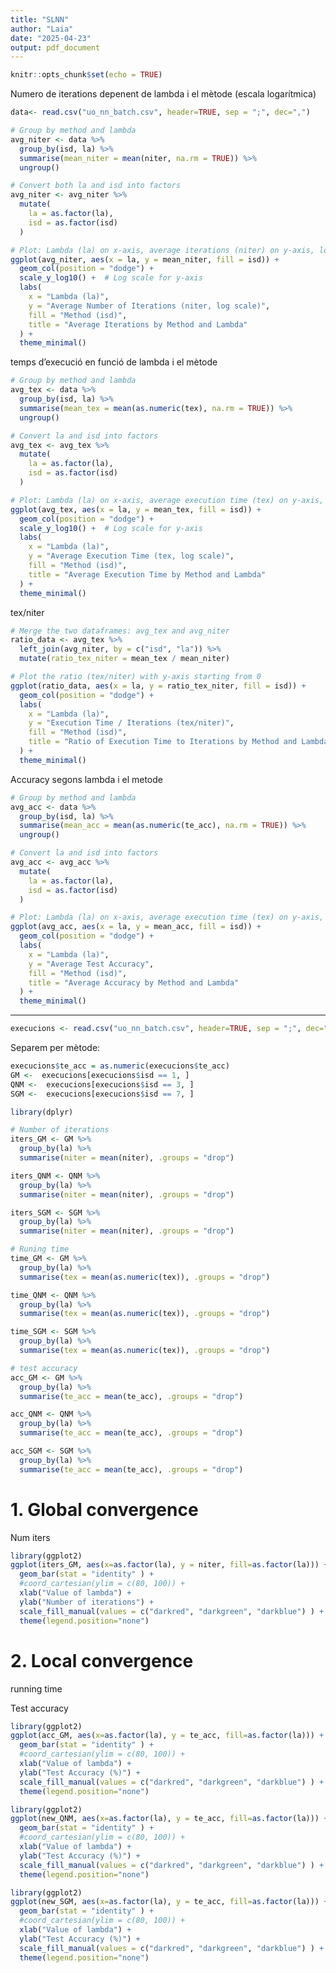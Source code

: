 ```yaml
---
title: "SLNN"
author: "Laia"
date: "2025-04-23"
output: pdf_document
---
```


```r
knitr::opts_chunk$set(echo = TRUE)
```


Numero de iterations depenent de lambda i el mètode (escala logarítmica)

```r
data<- read.csv("uo_nn_batch.csv", header=TRUE, sep = ";", dec=",")

# Group by method and lambda
avg_niter <- data %>%
  group_by(isd, la) %>%
  summarise(mean_niter = mean(niter, na.rm = TRUE)) %>%
  ungroup()

# Convert both la and isd into factors
avg_niter <- avg_niter %>%
  mutate(
    la = as.factor(la),
    isd = as.factor(isd)
  )

# Plot: Lambda (la) on x-axis, average iterations (niter) on y-axis, log scale for y-axis
ggplot(avg_niter, aes(x = la, y = mean_niter, fill = isd)) +
  geom_col(position = "dodge") +
  scale_y_log10() +  # Log scale for y-axis
  labs(
    x = "Lambda (la)",
    y = "Average Number of Iterations (niter, log scale)",
    fill = "Method (isd)",
    title = "Average Iterations by Method and Lambda"
  ) +
  theme_minimal()
```

temps d'execució en funció de lambda i el mètode

```r
# Group by method and lambda
avg_tex <- data %>%
  group_by(isd, la) %>%
  summarise(mean_tex = mean(as.numeric(tex), na.rm = TRUE)) %>%
  ungroup()

# Convert la and isd into factors
avg_tex <- avg_tex %>%
  mutate(
    la = as.factor(la),
    isd = as.factor(isd)
  )

# Plot: Lambda (la) on x-axis, average execution time (tex) on y-axis, log scale for y-axis
ggplot(avg_tex, aes(x = la, y = mean_tex, fill = isd)) +
  geom_col(position = "dodge") +
  scale_y_log10() +  # Log scale for y-axis
  labs(
    x = "Lambda (la)",
    y = "Average Execution Time (tex, log scale)",
    fill = "Method (isd)",
    title = "Average Execution Time by Method and Lambda"
  ) +
  theme_minimal()

```

tex/niter
```r
# Merge the two dataframes: avg_tex and avg_niter
ratio_data <- avg_tex %>%
  left_join(avg_niter, by = c("isd", "la")) %>%
  mutate(ratio_tex_niter = mean_tex / mean_niter)

# Plot the ratio (tex/niter) with y-axis starting from 0
ggplot(ratio_data, aes(x = la, y = ratio_tex_niter, fill = isd)) +
  geom_col(position = "dodge") +
  labs(
    x = "Lambda (la)",
    y = "Execution Time / Iterations (tex/niter)",
    fill = "Method (isd)",
    title = "Ratio of Execution Time to Iterations by Method and Lambda"
  ) +
  theme_minimal()
```

Accuracy segons lambda i el metode
```r
# Group by method and lambda
avg_acc <- data %>%
  group_by(isd, la) %>%
  summarise(mean_acc = mean(as.numeric(te_acc), na.rm = TRUE)) %>%
  ungroup()

# Convert la and isd into factors
avg_acc <- avg_acc %>%
  mutate(
    la = as.factor(la),
    isd = as.factor(isd)
  )

# Plot: Lambda (la) on x-axis, average execution time (tex) on y-axis, log scale for y-axis
ggplot(avg_acc, aes(x = la, y = mean_acc, fill = isd)) +
  geom_col(position = "dodge") +
  labs(
    x = "Lambda (la)",
    y = "Average Test Accuracy",
    fill = "Method (isd)",
    title = "Average Accuracy by Method and Lambda"
  ) +
  theme_minimal()

```

--------------------------------------------------------------------------------

```r
execucions <- read.csv("uo_nn_batch.csv", header=TRUE, sep = ";", dec=",")
```

Separem per mètode:
```r
execucions$te_acc = as.numeric(execucions$te_acc)
GM <-  execucions[execucions$isd == 1, ]
QNM <-  execucions[execucions$isd == 3, ]
SGM <-  execucions[execucions$isd == 7, ]
```


```r
library(dplyr)

# Number of iterations
iters_GM <- GM %>%
  group_by(la) %>%
  summarise(niter = mean(niter), .groups = "drop")

iters_QNM <- QNM %>%
  group_by(la) %>%
  summarise(niter = mean(niter), .groups = "drop")

iters_SGM <- SGM %>%
  group_by(la) %>%
  summarise(niter = mean(niter), .groups = "drop")

# Runing time
time_GM <- GM %>%
  group_by(la) %>%
  summarise(tex = mean(as.numeric(tex)), .groups = "drop")

time_QNM <- QNM %>%
  group_by(la) %>%
  summarise(tex = mean(as.numeric(tex)), .groups = "drop")

time_SGM <- SGM %>%
  group_by(la) %>%
  summarise(tex = mean(as.numeric(tex)), .groups = "drop")

# test accuracy
acc_GM <- GM %>%
  group_by(la) %>%
  summarise(te_acc = mean(te_acc), .groups = "drop")

acc_QNM <- QNM %>%
  group_by(la) %>%
  summarise(te_acc = mean(te_acc), .groups = "drop")

acc_SGM <- SGM %>%
  group_by(la) %>%
  summarise(te_acc = mean(te_acc), .groups = "drop")
```


# 1. Global convergence

Num iters

```r
library(ggplot2)
ggplot(iters_GM, aes(x=as.factor(la), y = niter, fill=as.factor(la))) +  
  geom_bar(stat = "identity" ) +
  #coord_cartesian(ylim = c(80, 100)) +
  xlab("Value of lambda") +
  ylab("Number of iterations") +
  scale_fill_manual(values = c("darkred", "darkgreen", "darkblue") ) +
  theme(legend.position="none")
```

# 2. Local convergence

running time

Test accuracy

```r
library(ggplot2)
ggplot(acc_GM, aes(x=as.factor(la), y = te_acc, fill=as.factor(la))) +  
  geom_bar(stat = "identity" ) +
  #coord_cartesian(ylim = c(80, 100)) +
  xlab("Value of lambda") +
  ylab("Test Accuracy (%)") +
  scale_fill_manual(values = c("darkred", "darkgreen", "darkblue") ) +
  theme(legend.position="none")
```

```r
library(ggplot2)
ggplot(new_QNM, aes(x=as.factor(la), y = te_acc, fill=as.factor(la))) +  
  geom_bar(stat = "identity" ) +
  #coord_cartesian(ylim = c(80, 100)) +
  xlab("Value of lambda") +
  ylab("Test Accuracy (%)") +
  scale_fill_manual(values = c("darkred", "darkgreen", "darkblue") ) +
  theme(legend.position="none")
```

```r
library(ggplot2)
ggplot(new_SGM, aes(x=as.factor(la), y = te_acc, fill=as.factor(la))) +  
  geom_bar(stat = "identity" ) +
  #coord_cartesian(ylim = c(80, 100)) +
  xlab("Value of lambda") +
  ylab("Test Accuracy (%)") +
  scale_fill_manual(values = c("darkred", "darkgreen", "darkblue") ) +
  theme(legend.position="none")
```
